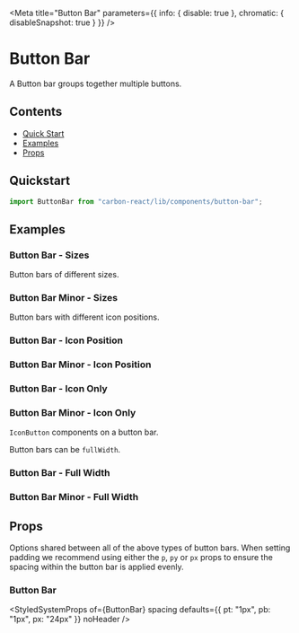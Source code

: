 

<Meta
  title="Button Bar"
  parameters={{ info: { disable: true }, chromatic: { disableSnapshot: true } }}
/>

# Button Bar

A Button bar groups together multiple buttons.

## Contents

- [Quick Start](#quick-start)
- [Examples](#examples)
- [Props](#props)

## Quickstart

```javascript
import ButtonBar from "carbon-react/lib/components/button-bar";
```

## Examples

### Button Bar - Sizes

Button bars of different sizes.

<Canvas>
  <Story name="button major sizes" story={stories.buttonBarSizes} />
</Canvas>

### Button Bar Minor - Sizes

<Canvas>
  <Story name="button minor sizes" story={stories.buttonBarMinorSizes} />
</Canvas>

Button bars with different icon positions.

### Button Bar - Icon Position

<Canvas>
  <Story name="button major with icons" story={stories.buttonBarIcons} />
</Canvas>

### Button Bar Minor - Icon Position

<Canvas>
  <Story name="button minor with icons" story={stories.buttonBarMinorIcons} />
</Canvas>

### Button Bar - Icon Only

<Canvas>
  <Story name="button major icons only" story={stories.buttonBarIconsOnly} />
</Canvas>

### Button Bar Minor - Icon Only

<Canvas>
  <Story name="button minor icons only" story={stories.buttonBarMinorIconsOnly} />
</Canvas>

`IconButton` components on a button bar.

<Canvas>
  <Story name="button major icon buttons" story={stories.buttonBarIconButtons} />
</Canvas>

Button bars can be `fullWidth`.

### Button Bar - Full Width

<Canvas>
  <Story name="button major fullWidth" story={stories.buttonBarFullWidth} />
</Canvas>

### Button Bar Minor - Full Width

<Canvas>
  <Story name="button minor fullWidth" story={stories.buttonBarMinorFullWidth} />
</Canvas>

## Props

Options shared between all of the above types of button bars. When setting padding we recommend using either the `p`, `py`
or `px` props to ensure the spacing within the button bar is applied evenly.

### Button Bar

<StyledSystemProps
  of={ButtonBar}
  spacing
  defaults={{ pt: "1px", pb: "1px", px: "24px" }}
  noHeader
/>
